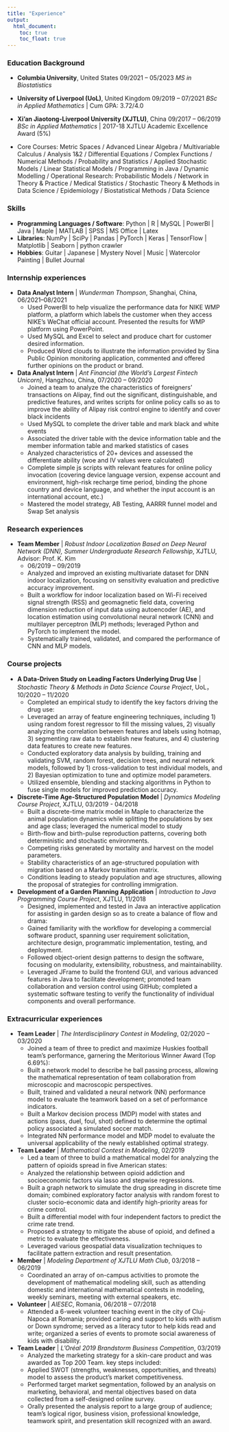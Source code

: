 ```yaml
---
title: "Experience"
output: 
  html_document:
    toc: true
    toc_float: true
---
```

### Education Background
- **Columbia University**, United States
  09/2021 – 05/2023
  *MS in Biostatistics*

- **University of Liverpool (UoL)**, United Kingdom
  09/2019 – 07/2021
  *BSc in Applied Mathematics* | Cum GPA: 3.72/4.0
  
- **Xi’an Jiaotong-Liverpool University (XJTLU)**, China
  09/2017 – 06/2019
  *BSc in Applied Mathematics* | 2017-18 XJTLU Academic Excellence Award (5%)
- Core Courses: Metric Spaces / Advanced Linear Algebra / Multivariable Calculus / Analysis 1&2 / Differential Equations / Complex Functions / Numerical Methods / Probability and Statistics / Applied Stochastic Models / Linear Statistical Models / Programming in Java / Dynamic Modelling / Operational Research: Probabilistic Models / Network in Theory & Practice / Medical Statistics / Stochastic Theory & Methods in Data Science / Epidemiology / Biostatistical Methods / Data Science

### Skills
- **Programming Languages / Software**: Python | R | MySQL | PowerBI | Java | Maple | MATLAB | SPSS | MS Office | Latex
- **Libraries**: NumPy | SciPy | Pandas | PyTorch | Keras | TensorFlow | Matplotlib | Seaborn | python crawler
- **Hobbies**: Guitar | Japanese | Mystery Novel | Music | Watercolor Painting | Bullet Journal

### Internship experiences
- **Data Analyst Intern** | *Wunderman Thompson*, Shanghai, China, 06/2021–08/2021
  - Used PowerBI to help visualize the performance data for NIKE WMP platform, a platform which labels the customer when they access NIKE’s WeChat official account. Presented the results for WMP platform using PowerPoint.
  - Used MySQL and Excel to select and produce chart for customer desired information.
  - Produced Word clouds to illustrate the information provided by Sina Public Opinion monitoring application, commented and offered further opinions on the product or brand.

- **Data Analyst Intern** | *Ant Financial (the World's Largest Fintech Unicorn)*, Hangzhou, China, 07/2020 – 09/2020
  - Joined a team to analyze the characteristics of foreigners' transactions on Alipay, find out the significant, distinguishable, and predictive features, and writes scripts for online policy calls so as to improve the ability of Alipay risk control engine to identify and cover black incidents
  - Used MySQL to complete the driver table and mark black and white events
  - Associated the driver table with the device information table and the member information table and marked statistics of cases
  - Analyzed characteristics of 20+ devices and assessed the differentiate ability (woe and IV values were calculated)
  - Complete simple js scripts with relevant features for online policy invocation (covering device language version, expense account and environment, high-risk recharge time period, binding the phone country and device language, and whether the input account is an international account, etc.)
  - Mastered the model strategy, AB Testing, AARRR funnel model and Swap Set analysis


### Research experiences
- **Team Member** | *Robust Indoor Localization Based on Deep Neural Network (DNN), Summer Undergraduate Research Fellowship*, XJTLU, Advisor: Prof. K. Kim
  - 06/2019 – 09/2019
  - Analyzed and improved an existing multivariate dataset for DNN indoor localization, focusing on sensitivity evaluation and predictive accuracy improvement. 
  - Built a workflow for indoor localization based on Wi-Fi received signal strength (RSS) and geomagnetic field data, covering dimension reduction of input data using autoencoder (AE), and location estimation using convolutional neural network (CNN) and multilayer perceptron (MLP) methods; leveraged Python and PyTorch to implement the model. 
  - Systematically trained, validated, and compared the performance of CNN and MLP models.


### Course projects
- **A Data-Driven Study on Leading Factors Underlying Drug Use** | *Stochastic Theory & Methods in Data Science Course Project*, UoL， 10/2020 – 11/2020
  - Completed an empirical study to identify the key factors driving the drug use:
  - Leveraged an array of feature engineering techniques, including 1) using random forest regressor to fill the missing values, 2) visually analyzing the correlation between features and labels using hotmap, 3) segmenting raw data to establish new features, and 4) clustering data features to create new features.
  - Conducted exploratory data analysis by building, training and validating SVM, random forest, decision trees, and neural network models, followed by 1) cross-validation to test individual models, and 2) Bayesian optimization to tune and optimize model parameters.
  - Utilized ensemble, blending and stacking algorithms in Python to fuse single models for improved prediction accuracy.

- **Discrete-Time Age-Structured Population Model** | *Dynamics Modeling Course Project*, XJTLU, 03/2019 - 04/2018 
  - Built a discrete-time matrix model in Maple to characterize the animal population dynamics while splitting the populations by sex and age class; leveraged the numerical model to study
  - Birth-flow and birth-pulse reproduction patterns, covering both deterministic and stochastic environments.
  - Competing risks generated by mortality and harvest on the model parameters.
  - Stability characteristics of an age-structured population with migration based on a Markov transition matrix.
  - Conditions leading to steady population and age structures, allowing the proposal of strategies for controlling immigration.  

- **Development of a Garden Planning Application** | *Introduction to Java Programming Course Project*, XJTLU, 11/2018 
  - Designed, implemented and tested in Java an interactive application for assisting in garden design so as to create a balance of flow and drama:
  - Gained familiarity with the workflow for developing a commercial software product, spanning user requirement solicitation, architecture design, programmatic implementation, testing, and deployment. 
  - Followed object-orient design patterns to design the software, focusing on modularity, extensibility, robustness, and maintainability.
  - Leveraged JFrame to build the frontend GUI, and various advanced features in Java to facilitate development; promoted team collaboration and version control using GitHub; completed a systematic software testing to verify the functionality of individual components and overall performance.


### Extracurricular experiences
- **Team Leader** | *The Interdisciplinary Contest in Modeling*, 02/2020 – 03/2020
  - Joined a team of three to predict and maximize Huskies football team’s performance, garnering the Meritorious Winner Award (Top 6.69%):
  - Built a network model to describe he ball passing process, allowing the mathematical representation of team collaboration from microscopic and macroscopic perspectives. 
  - Built, trained and validated a neural network (NN) performance model to evaluate the teamwork based on a set of performance indicators.
  - Built a Markov decision process (MDP) model with states and actions (pass, duel, foul, shot) defined to determine the optimal policy associated a simulated soccer match.
  - Integrated NN performance model and MDP model to evaluate the universal applicability of the newly established optimal strategy.

- **Team Leader** | *Mathematical Contest in Modeling*, 02/2019 
  - Led a team of three to build a mathematical model for analyzing the pattern of opioids spread in ﬁve American states: 
  - Analyzed the relationship between opioid addiction and socioeconomic factors via lasso and stepwise regressions. 
  - Built a graph network to simulate the drug spreading in discrete time domain; combined exploratory factor analysis with random forest to cluster socio-economic data and identify high-priority areas for crime control.  
  - Built a differential model with four independent factors to predict the crime rate trend.
  - Proposed a strategy to mitigate the abuse of opioid, and defined a metric to evaluate the effectiveness.   
  - Leveraged various geospatial data visualization techniques to facilitate pattern extraction and result presentation.    

- **Member** | *Modeling Department of XJTLU Math Club*, 03/2018 – 06/2019 
  - Coordinated an array of on-campus activities to promote the development of mathematical modeling skill, such as attending domestic and international mathematical contests in modeling, weekly seminars, meeting with external speakers, etc.    

- **Volunteer** | *AIESEC*, Romania, 06/2018 – 07/2018
  - Attended a 6-week volunteer teaching event in the city of Cluj-Napoca at Romania; provided caring and support to kids with autism or Down syndrome; served as a literacy tutor to help kids read and write; organized a series of events to promote social awareness of kids with disability.  

- **Team Leader** | *L'Oréal 2019 Brandstorm Business Competition*, 03/2019
  - Analyzed the marketing strategy for a skin-care product and was awarded as Top 200 Team. key steps included:
  - Applied SWOT (strengths, weaknesses, opportunities, and threats) model to assess the product’s market competitiveness. 
  - Performed target market segmentation, followed by an analysis on marketing, behavioral, and mental objectives based on data collected from a self-designed online survey. 
  - Orally presented the analysis report to a large group of audience; team’s logical rigor, business vision, professional knowledge, teamwork spirit, and presentation skill recognized with an award. 


